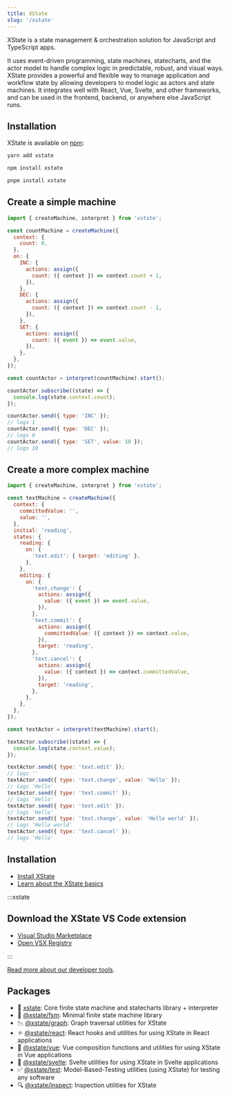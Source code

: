 ```yaml
---
title: XState
slug: '/xstate'
---
```



XState is a state management & orchestration solution for JavaScript and TypeScript apps.

It uses event-driven programming, state machines, statecharts, and the actor model to handle complex logic in predictable, robust, and visual ways. XState provides a powerful and flexible way to manage application and workflow state by allowing developers to model logic as actors and state machines. It integrates well with React, Vue, Svelte, and other frameworks, and can be used in the frontend, backend, or anywhere else JavaScript runs.

## Installation

XState is available on [npm](https://www.npmjs.com/package/xstate):

<Tabs>
<TabItem value="yarn" label="yarn">

```bash
yarn add xstate
```

</TabItem>

<TabItem value="npm" label="npm">

```bash
npm install xstate
```

</TabItem>

<TabItem value="pnpm" label="pnpm">

```bash
pnpm install xstate
```

</TabItem>
</Tabs>

## Create a simple machine

```js
import { createMachine, interpret } from 'xstate';

const countMachine = createMachine({
  context: {
    count: 0,
  },
  on: {
    INC: {
      actions: assign({
        count: ({ context }) => context.count + 1,
      }),
    },
    DEC: {
      actions: assign({
        count: ({ context }) => context.count - 1,
      }),
    },
    SET: {
      actions: assign({
        count: ({ event }) => event.value,
      }),
    },
  },
});

const countActor = interpret(countMachine).start();

countActor.subscribe((state) => {
  console.log(state.context.count);
});

countActor.send({ type: 'INC' });
// logs 1
countActor.send({ type: 'DEC' });
// logs 0
countActor.send({ type: 'SET', value: 10 });
// logs 10
```

## Create a more complex machine

```js
import { createMachine, interpret } from 'xstate';

const textMachine = createMachine({
  context: {
    committedValue: '',
    value: '',
  },
  initial: 'reading',
  states: {
    reading: {
      on: {
        'text.edit': { target: 'editing' },
      },
    },
    editing: {
      on: {
        'text.change': {
          actions: assign({
            value: ({ event }) => event.value,
          }),
        },
        'text.commit': {
          actions: assign({
            committedValue: ({ context }) => context.value,
          }),
          target: 'reading',
        },
        'text.cancel': {
          actions: assign({
            value: ({ context }) => context.committedValue,
          }),
          target: 'reading',
        },
      },
    },
  },
});

const textActor = interpret(textMachine).start();

textActor.subscribe((state) => {
  console.log(state.context.value);
});

textActor.send({ type: 'text.edit' });
// logs ''
textActor.send({ type: 'text.change', value: 'Hello' });
// logs 'Hello'
textActor.send({ type: 'text.commit' });
// logs 'Hello'
textActor.send({ type: 'text.edit' });
// logs 'Hello'
textActor.send({ type: 'text.change', value: 'Hello world' });
// logs 'Hello world'
textActor.send({ type: 'text.cancel' });
// logs 'Hello'
```

## Installation

- [Install XState](./installation.mdx)
- [Learn about the XState basics](/xstate/basics/what-is-a-statechart)

:::xstate

## Download the XState VS Code extension

- [Visual Studio Marketplace](https://marketplace.visualstudio.com/items?itemName=statelyai.stately-vscode)
- [Open VSX Registry](https://open-vsx.org/extension/statelyai/stately-vscode)

:::

[Read more about our developer tools](/tools/developer-tools/).

## Packages

- 🤖 [xstate](https://github.com/statelyai/xstate/): Core finite state machine and statecharts library + interpreter
- 🔬 [@xstate/fsm](https://github.com/statelyai/xstate/tree/main/packages/xstate-fsm): Minimal finite state machine library
- 📉 [@xstate/graph](https://github.com/statelyai/xstate/tree/main/packages/xstate-graph): Graph traversal utilities for XState
- ⚛️ [@xstate/react](https://github.com/statelyai/xstate/tree/main/packages/xstate-react): React hooks and utilities for using XState in React applications
- 💚 [@xstate/vue](https://github.com/statelyai/xstate/tree/main/packages/xstate-vue): Vue composition functions and utilities for using XState in Vue applications
- 🎷 [@xstate/svelte](https://github.com/statelyai/xstate/tree/main/packages/xstate-svelte): Svelte utilities for using XState in Svelte applications
- ✅ [@xstate/test](https://github.com/statelyai/xstate/tree/main/packages/xstate-test): Model-Based-Testing utilities (using XState) for testing any software
- 🔍 [@xstate/inspect](https://github.com/statelyai/xstate/tree/main/packages/xstate-inspect): Inspection utilities for XState

